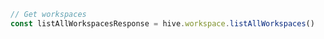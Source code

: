 ```typescript index.ts
// Get workspaces
const listAllWorkspacesResponse = hive.workspace.listAllWorkspaces()
```